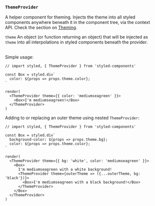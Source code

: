 
### `ThemeProvider`

A helper component for theming. Injects the theme into all styled components anywhere
beneath it in the component tree, via the context API.
Check the section on [Theming](/docs/advanced#theming).

<Table head={['Props', 'Description']}>
  <Row>
    <Column>
      <Code>theme</Code>
    </Column>
    <Column>
      An object (or function returning an object) that will be injected as <Code>theme</Code> into all
      interpolations in styled components beneath the provider.
    </Column>
  </Row>
</Table>

Simple usage:

```react
// import styled, { ThemeProvider } from 'styled-components'

const Box = styled.div`
  color: ${props => props.theme.color};
`

render(
  <ThemeProvider theme={{ color: 'mediumseagreen' }}>
    <Box>I'm mediumseagreen!</Box>
  </ThemeProvider>
)
```

Adding to or replacing an outer theme using nested `ThemeProvider`:

```react
// import styled, { ThemeProvider } from 'styled-components'

const Box = styled.div`
  background-color: ${props => props.theme.bg};
  color: ${props => props.theme.color};
`

render(
  <ThemeProvider theme={{ bg: 'white', color: 'mediumseagreen' }}>
    <Box>
      I'm mediumseagreen with a white background!
      <ThemeProvider theme={outerTheme => ({...outerTheme, bg: 'black'})}>
        <Box>I'm mediumseagreen with a black background!</Box>
      </ThemeProvider>
    </Box>
  </ThemeProvider>
)
```
